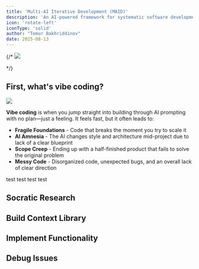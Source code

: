 ```yaml
---
title: 'Multi-AI Iterative Development (MAID)'
description: 'An AI-powered framework for systematic software development. Go beyond "vibe coding" to build scalable, maintainable applications.'
icon: 'rotate-left'
iconType: 'solid'
author: "Temur Bakhriddinov"
date: 2025-08-13
---
```



{/* <Frame caption='https://survey.stackoverflow.co/2025/technology#worked-with-vs-want-to-work-with-ai-models-worked-want-prof'>
  <img src="https://ik.imagekit.io/pqnkhqkwi/tmbv/multi-ai%20iterative%20development/Screenshot%202025-08-11%20083157.png?updatedAt=1755063956698" />
</Frame> */}


## First, what's vibe coding?

<Frame caption='https://www.reddit.com/r/ProgrammerHumor/comments/1jcjrzf/vibecoding'>
  <img src="https://ik.imagekit.io/pqnkhqkwi/tmbv/multi-ai%20iterative%20development/rc5kiucui1pe1.jpeg?updatedAt=1755063956635" />
</Frame>

**Vibe coding** is when you jump straight into building through AI prompting with no plan—just a feeling. It feels fast, but it often leads to:

- **Fragile Foundations** - Code that breaks the moment you try to scale it
- **AI Amnesia** - The AI changes style and architecture mid-project due to lack of a clear blueprint
- **Scope Creep** - Ending up with a half-finished product that fails to solve the original problem
- **Messy Code** - Disorganized code, unexpected bugs, and an overall lack of clear direction



<CardGroup cols={2}>
  <Card title="Socratic Research" icon="circle-1" href="#socratic-research">
    test
  </Card>
  <Card title="Build Context" icon="circle-2" href="#build-context-library">
    test
  </Card>
  <Card title="Implement" icon="circle-3" href="#implement-functionality">
    test
  </Card>
  <Card title="Debug Issues" icon="circle-4" href="#debug-issues">
    test
  </Card>
</CardGroup>

## Socratic Research

## Build Context Library

## Implement Functionality

## Debug Issues